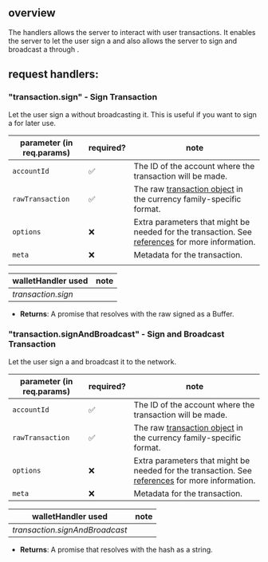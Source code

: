 
## overview

The <Glossary word="Transaction"></Glossary> handlers allows the server to interact with user transactions.
It enables the server to let the user sign a <Glossary word="transaction"></Glossary> and also allows the server to sign and broadcast a <Glossary word="transaction"></Glossary> through <Glossary word="Ledger Live"></Glossary>.

## request handlers:

### "transaction.sign" - Sign Transaction

Let the user sign a <Glossary word="transaction"></Glossary> without broadcasting it. This is useful if you want to sign a <Glossary word="transaction"></Glossary> for later use.

| parameter (in req.params) | required? | note                                                                                                                                               |
| ------------------------- | --------- | -------------------------------------------------------------------------------------------------------------------------------------------------- |
| `accountId`               | ✅        | The ID of the account where the transaction will be made.                                                                                          |
| `rawTransaction`          | ✅        | The raw [transaction object](../../appendix/transaction) in the currency family-specific format.                                                   |
| `options`                 | ❌        | Extra parameters that might be needed for the transaction. See [references](../../appendix/transaction#transactionsign-type) for more information. |
| `meta`                    | ❌        | Metadata for the transaction.                                                                                                                      |
|                           |

| walletHandler used | note |
| ------------------ | ---- |
| _transaction.sign_ |      |

- **Returns**: A promise that resolves with the raw signed <Glossary word="transaction"></Glossary> as a Buffer.

### "transaction.signAndBroadcast" - Sign and Broadcast Transaction

Let the user sign a <Glossary word="transaction"></Glossary> and broadcast it to the network.

| parameter (in req.params) | required? | note                                                                                                                                               |
| ------------------------- | --------- | -------------------------------------------------------------------------------------------------------------------------------------------------- |
| `accountId`               | ✅        | The ID of the account where the transaction will be made.                                                                                          |
| `rawTransaction`          | ✅        | The raw [transaction object](../../appendix/transaction) in the currency family-specific format.                                                   |
| `options`                 | ❌        | Extra parameters that might be needed for the transaction. See [references](../../appendix/transaction#transactionsign-type) for more information. |
| `meta`                    | ❌        | Metadata for the transaction.                                                                                                                      |

| walletHandler used             | note |
| ------------------------------ | ---- |
| _transaction.signAndBroadcast_ |      |

- **Returns**: A promise that resolves with the <Glossary word="transaction"></Glossary> hash as a string.
